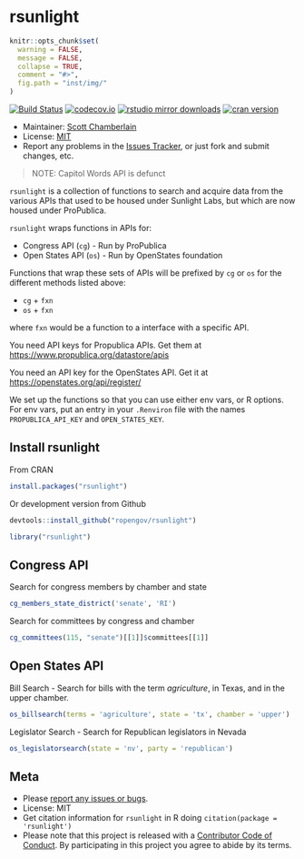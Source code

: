 rsunlight
======

```r
knitr::opts_chunk$set(
  warning = FALSE,
  message = FALSE,
  collapse = TRUE,
  comment = "#>",
  fig.path = "inst/img/"
)
```

[![Build Status](https://travis-ci.org/rOpenGov/rsunlight.svg?branch=master)](https://travis-ci.org/rOpenGov/rsunlight)
[![codecov.io](https://codecov.io/github/rOpenGov/rsunlight/coverage.svg?branch=master)](https://codecov.io/github/rOpenGov/rsunlight?branch=master)
[![rstudio mirror downloads](http://cranlogs.r-pkg.org/badges/rsunlight)](https://github.com/metacran/cranlogs.app)
[![cran version](http://www.r-pkg.org/badges/version/rsunlight)](https://cran.r-project.org/package=rsunlight)


+ Maintainer: [Scott Chamberlain](https://github.com/sckott/)
+ License: [MIT](http://opensource.org/licenses/MIT)
+ Report any problems in the [Issues Tracker](https://github.com/ropengov/rsunlight/issues), or just fork and submit changes, etc.


> NOTE: Capitol Words API is defunct

`rsunlight` is a collection of functions to search and acquire data from the various APIs that used to be housed under Sunlight Labs, but which are now housed under ProPublica.

`rsunlight` wraps functions in APIs for:

* Congress API (`cg`) - Run by ProPublica
* Open States API (`os`) - Run by OpenStates foundation

Functions that wrap these sets of APIs will be prefixed by `cg` or `os` for the different methods listed above:

* `cg` + `fxn`
* `os` + `fxn`

where `fxn` would be a function to a interface with a specific API.


You need API keys for Propublica APIs. Get them at
<https://www.propublica.org/datastore/apis>

You need an API key for the OpenStates API. Get it at
<https://openstates.org/api/register/>


We set up the functions so that you can use either env vars, or R options.
For env vars, put an entry in your `.Renviron` file with the names
`PROPUBLICA_API_KEY` and `OPEN_STATES_KEY`.

## Install rsunlight

From CRAN

```r
install.packages("rsunlight")
```

Or development version from Github

```r
devtools::install_github("ropengov/rsunlight")
```

```r
library("rsunlight")
```

## Congress API

Search for congress members by chamber and state

```r
cg_members_state_district('senate', 'RI')
```

Search for committees by congress and chamber

```r
cg_committees(115, "senate")[[1]]$committees[[1]]
```

## Open States API

Bill Search - Search for bills with the term _agriculture_, in Texas, and in the upper chamber.

```r
os_billsearch(terms = 'agriculture', state = 'tx', chamber = 'upper')
```

Legislator Search - Search for Republican legislators in Nevada

```r
os_legislatorsearch(state = 'nv', party = 'republican')
```

## Meta

* Please [report any issues or bugs](https://github.com/ropengov/rsunlight/issues).
* License: MIT
* Get citation information for `rsunlight` in R doing `citation(package = 'rsunlight')`
* Please note that this project is released with a [Contributor Code of Conduct](CODE_OF_CONDUCT.md). By participating in this project you agree to abide by its terms.
